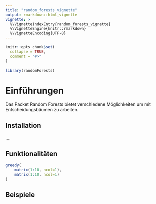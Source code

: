 ```yaml
---
title: "random_forests_vignette"
output: rmarkdown::html_vignette
vignette: >
  %\VignetteIndexEntry{random_forests_vignette}
  %\VignetteEngine{knitr::rmarkdown}
  %\VignetteEncoding{UTF-8}
---
```





```r
knitr::opts_chunk$set(
  collapse = TRUE,
  comment = "#>"
)
```

```r
library(randomForests)
```


# Einführungen
Das Packet Random Forests bietet verschiedene Möglichkeiten um mit Entscheidungsbäumen zu arbeiten.

## Installation
....

## Funktionalitäten
```r
greedy(
    matrix(1:10, ncol=1),
    matrix(1:10, ncol=1)
)
``` 

## Beispiele
